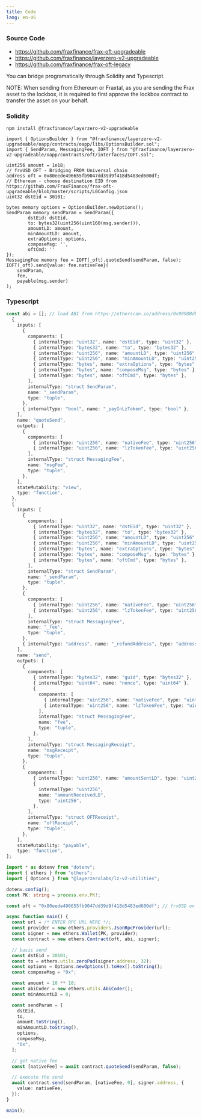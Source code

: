 ```yaml
---
title: Code
lang: en-US
---
```


### Source Code

- https://github.com/fraxfinance/frax-oft-upgradeable
- https://github.com/fraxfinance/layerzero-v2-upgradeable
- https://github.com/fraxfinance/frax-oft-legacy

You can bridge programatically through Solidity and Typescript.

NOTE: When sending from Ethereum or Fraxtal, as you are sending the Frax asset to the lockbox, it is required to first approve the lockbox contract to transfer the asset on your behalf.

### Solidity

```
npm install @fraxfinance/layerzero-v2-upgradeable
```

```solidity
import { OptionsBuilder } from "@fraxfinance/layerzero-v2-upgradeable/oapp/contracts/oapp/libs/OptionsBuilder.sol";
import { SendParam, MessagingFee, IOFT } from "@fraxfinance/layerzero-v2-upgradeable/oapp/contracts/oft/interfaces/IOFT.sol";

uint256 amount = 1e18;
// frxUSD OFT - Bridging FROM Universal chain
address oft = 0x80eede496655fb9047dd39d9f418d5483ed600df;
// Ethereum - choose destination EID from https://github.com/FraxFinance/frax-oft-upgradeable/blob/master/scripts/L0Config.json
uint32 dstEid = 30101;

bytes memory options = OptionsBuilder.newOptions();
SendParam memory sendParam = SendParam({
        dstEid: dstEid,
        to: bytes32(uint256(uint160(msg.sender))),
        amountLD: amount,
        minAmountLD: amount,
        extraOptions: options,
        composeMsg: '',
        oftCmd: ''
});
MessagingFee memory fee = IOFT(_oft).quoteSend(sendParam, false);
IOFT(_oft).send{value: fee.nativeFee}(
    sendParam,
    fee,
    payable(msg.sender)
);
```

### Typescript

```typescript
const abi = []; // load ABI from https://etherscan.io/address/0x909DBdE1eBE906Af95660033e478D59EFe831fED#code
  {
    inputs: [
      {
        components: [
          { internalType: "uint32", name: "dstEid", type: "uint32" },
          { internalType: "bytes32", name: "to", type: "bytes32" },
          { internalType: "uint256", name: "amountLD", type: "uint256" },
          { internalType: "uint256", name: "minAmountLD", type: "uint256" },
          { internalType: "bytes", name: "extraOptions", type: "bytes" },
          { internalType: "bytes", name: "composeMsg", type: "bytes" },
          { internalType: "bytes", name: "oftCmd", type: "bytes" },
        ],
        internalType: "struct SendParam",
        name: "_sendParam",
        type: "tuple",
      },
      { internalType: "bool", name: "_payInLzToken", type: "bool" },
    ],
    name: "quoteSend",
    outputs: [
      {
        components: [
          { internalType: "uint256", name: "nativeFee", type: "uint256" },
          { internalType: "uint256", name: "lzTokenFee", type: "uint256" },
        ],
        internalType: "struct MessagingFee",
        name: "msgFee",
        type: "tuple",
      },
    ],
    stateMutability: "view",
    type: "function",
  },
  {
    inputs: [
      {
        components: [
          { internalType: "uint32", name: "dstEid", type: "uint32" },
          { internalType: "bytes32", name: "to", type: "bytes32" },
          { internalType: "uint256", name: "amountLD", type: "uint256" },
          { internalType: "uint256", name: "minAmountLD", type: "uint256" },
          { internalType: "bytes", name: "extraOptions", type: "bytes" },
          { internalType: "bytes", name: "composeMsg", type: "bytes" },
          { internalType: "bytes", name: "oftCmd", type: "bytes" },
        ],
        internalType: "struct SendParam",
        name: "_sendParam",
        type: "tuple",
      },
      {
        components: [
          { internalType: "uint256", name: "nativeFee", type: "uint256" },
          { internalType: "uint256", name: "lzTokenFee", type: "uint256" },
        ],
        internalType: "struct MessagingFee",
        name: "_fee",
        type: "tuple",
      },
      { internalType: "address", name: "_refundAddress", type: "address" },
    ],
    name: "send",
    outputs: [
      {
        components: [
          { internalType: "bytes32", name: "guid", type: "bytes32" },
          { internalType: "uint64", name: "nonce", type: "uint64" },
          {
            components: [
              { internalType: "uint256", name: "nativeFee", type: "uint256" },
              { internalType: "uint256", name: "lzTokenFee", type: "uint256" },
            ],
            internalType: "struct MessagingFee",
            name: "fee",
            type: "tuple",
          },
        ],
        internalType: "struct MessagingReceipt",
        name: "msgReceipt",
        type: "tuple",
      },
      {
        components: [
          { internalType: "uint256", name: "amountSentLD", type: "uint256" },
          {
            internalType: "uint256",
            name: "amountReceivedLD",
            type: "uint256",
          },
        ],
        internalType: "struct OFTReceipt",
        name: "oftReceipt",
        type: "tuple",
      },
    ],
    stateMutability: "payable",
    type: "function",
];

import * as dotenv from "dotenv";
import { ethers } from "ethers";
import { Options } from "@layerzerolabs/lz-v2-utilities";

dotenv.config();
const PK: string = process.env.PK!;

const oft = "0x80eede496655fb9047dd39d9f418d5483ed600df"; // frxUSD on universal chain

async function main() {
  const url = /* ENTER RPC URL HERE */;
  const provider = new ethers.providers.JsonRpcProvider(url);
  const signer = new ethers.Wallet(PK, provider);
  const contract = new ethers.Contract(oft, abi, signer);

  // basic send
  const dstEid = 30101;
  const to = ethers.utils.zeroPad(signer.address, 32);
  const options = Options.newOptions().toHex().toString();
  const composeMsg = "0x";

  const amount = 10 ** 18;
  const abiCoder = new ethers.utils.AbiCoder();
  const minAmountLD = 0;

  const sendParam = [
    dstEid,
    to,
    amount.toString(),
    minAmountLD.toString(),
    options,
    composeMsg,
    "0x",
  ];

  // get native fee
  const [nativeFee] = await contract.quoteSend(sendParam, false);

  // execute the send
  await contract.send(sendParam, [nativeFee, 0], signer.address, {
    value: nativeFee,
  });
}

main();
```
